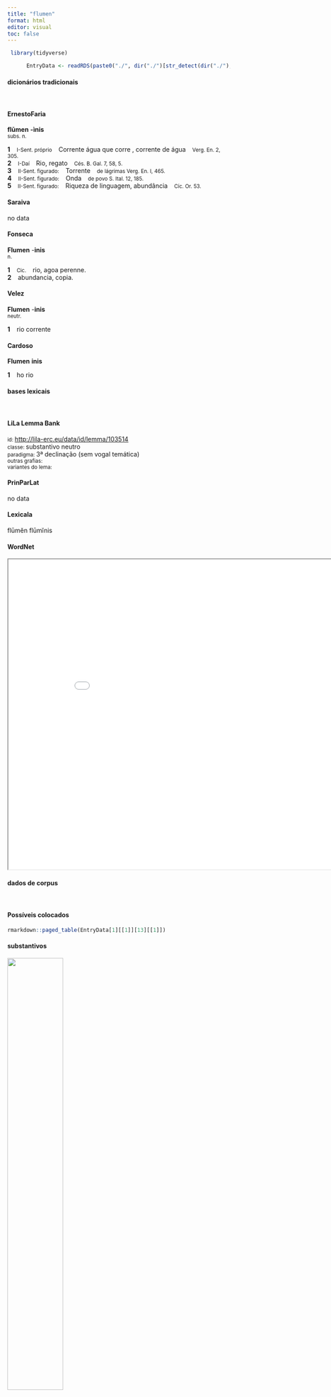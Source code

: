 ```yaml
---
title: "flumen"
format: html
editor: visual
toc: false
---
```



```r
 library(tidyverse) 

      EntryData <- readRDS(paste0("./", dir("./")[str_detect(dir("./"), "_xx102-108-117-109-101-110xx_.rds")]))

```


#### dicionários tradicionais

&emsp;




::: panel-tabset

#### ErnestoFaria

<b>flūmen</b> <b>-ìnis</b> <br> <small>subs. n.</small> <br> <small></small>   <p> <b>1</b> &ensp; <small>I-Sent. próprio</small> &ensp; Corrente água que corre , corrente de água &ensp; <small>Verg. En. 2, 305.</small> <br> <b>2</b> &ensp; <small>I-Daí</small> &ensp; Rio, regato &ensp; <small>Cés. B. Gal. 7, 58, 5.</small> <br> <b>3</b> &ensp; <small>II-Sent. figurado:</small> &ensp; Torrente &ensp; <small>de lágrimas Verg. En. I, 465.</small> <br> <b>4</b> &ensp; <small>II-Sent. figurado:</small> &ensp; Onda &ensp; <small>de povo S. Ital. 12, 185.</small> <br> <b>5</b> &ensp; <small>II-Sent. figurado:</small> &ensp; Riqueza de linguagem, abundância &ensp; <small>Cíc. Or. 53.</small> </p>




#### Saraiva

no data




#### Fonseca

<b>Flumen</b> -<b>inis</b> <br> <small>n.</small>   <p> <b>1</b> &ensp; <small>Cic.</small> &ensp; rio, agoa perenne. <br> <b>2</b> &ensp; abundancia, copia. </p>




#### Velez

<b>Flumen</b> -<b>inis</b> <br> <small>neutr.</small>   <p> <b>1</b> &ensp; rio corrente </p>




#### Cardoso

<b>Flumen</b> <b>inis</b>   <p> <b>1</b> &ensp; ho rio </p>


:::



#### bases lexicais

&emsp;






::: panel-tabset

#### LiLa Lemma Bank

<small> id: </small> <a href=' http://lila-erc.eu/data/id/lemma/103514 ' target="_blank"> http://lila-erc.eu/data/id/lemma/103514 </a> <br>
<small> classe: </small> substantivo neutro   <br>
<small> paradigma: </small> 3ª declinação (sem vogal temática) <br>
<small> outras grafias: </small>  <br>
<small> variantes do lema: </small>  <br>





#### PrinParLat

no data




#### Lexicala

flūmĕn 
 flūmĭnis




#### WordNet

<iframe width='900' height='700' src='Media/Tree__xx102-108-117-109-101-110xx__sem_type_lexemes_pt.html'>

</iframe>


:::



#### dados de corpus

&emsp;




::: panel-tabset

#### Possíveis colocados

```r

rmarkdown::paged_table(EntryData[1][[1]][13][[1]])

```


#### substantivos

![](./Media/wordcloud__xx102-108-117-109-101-110xx__BY_collocate_scoreSUBST.webp){width=50% fig-alt='This chart plots collocate by scoreSUBST, for the headword flumen here are all the values plotted: collocate: ripa; scoreSUBST: 3. collocate: transeo; scoreSUBST: 0. collocate: Rhenus; scoreSUBST: 0. collocate: Rhodanus; scoreSUBST: 0. collocate: pars; scoreSUBST: 2. collocate: ad; scoreSUBST: 0'}




#### adjetivos

![](./Media/wordcloud__xx102-108-117-109-101-110xx__BY_collocate_scoreADJ.webp){width=50% fig-alt='This chart plots collocate by scoreADJ, for the headword flumen here are all the values plotted: collocate: ripa; scoreADJ: 0. collocate: transeo; scoreADJ: 0. collocate: Rhenus; scoreADJ: 0. collocate: Rhodanus; scoreADJ: 0. collocate: pars; scoreADJ: 0. collocate: ad; scoreADJ: 0'}




#### verbos

![](./Media/wordcloud__xx102-108-117-109-101-110xx__BY_collocate_scoreVERBO.webp){width=50% fig-alt='This chart plots collocate by scoreVERBO, for the headword flumen here are all the values plotted: collocate: ripa; scoreVERBO: 0. collocate: transeo; scoreVERBO: 3. collocate: Rhenus; scoreVERBO: 0. collocate: Rhodanus; scoreVERBO: 0. collocate: pars; scoreVERBO: 0. collocate: ad; scoreVERBO: 0'}




#### advérbios

![](./Media/wordcloud__xx102-108-117-109-101-110xx__BY_collocate_scoreADV.webp){width=50% fig-alt='This chart plots collocate by scoreADV, for the headword flumen here are all the values plotted: collocate: ripa; scoreADV: 0. collocate: transeo; scoreADV: 0. collocate: Rhenus; scoreADV: 0. collocate: Rhodanus; scoreADV: 0. collocate: pars; scoreADV: 0. collocate: ad; scoreADV: 0'}




#### preposições e conjunções

![](./Media/wordcloud__xx102-108-117-109-101-110xx__BY_collocate_scoreFUNC.webp){width=50% fig-alt='This chart plots collocate by scoreFUNC, for the headword flumen here are all the values plotted: collocate: ripa; scoreFUNC: 0. collocate: transeo; scoreFUNC: 0. collocate: Rhenus; scoreFUNC: 0. collocate: Rhodanus; scoreFUNC: 0. collocate: pars; scoreFUNC: 0. collocate: ad; scoreFUNC: 20'}


:::



::: panel-tabset

#### ExemplosTraduzidos

<p> hi ad utramque ripam <b>fluminis</b> agros aedificia uicosque habebant <br> <small> Caes.Gal.4.4.2 <br> estes tinham, em uma e outra margem do rio, campos, edifícios e aldeias. <small> [JDD, de outra edição] </small> </small> </p>
; <p> itaque T. Labienum legatum in Treueros qui proximi <b>flumini</b> Rheno sunt cum equitatu mittit <br> <small> Caes.Gal.3.11.1 <br> E assim envia para os Tréveros, que estão proximos aos rio Reno, o legado Tito Labieno com uma cavalaria. <small> [JDD] </small> </small> </p>
; <p> ipsi transire <b>flumen</b> non dubitauerunt et in locum iniquum progressi rursus resistentes hostes redintegrato proelio in fugam dederunt <br> <small> Caes.Gal.2.23.2 <br> Eles próprios não hesitaram em atravessar o rio e, tendo avançado para um local desvantajoso, puseram em fuga os inimigos que de novo resistiam, tendo sido retomado o combate. <small> [JDD, de outra edição] </small> </small> </p>
; <p> Belgae ab extremis Galliae finibus oriuntur pertinent ad inferiorem partem <b>fluminis</b> Rheni spectant in septentrionem et orientem solem <br> <small> Caes.Gal.1.1.6 <br> Os belgas começam a partir das extremas fronteiras da Gália, estendem-se até a parte mais baixa do rio Reno, olham para o setentrião e para o sol nascente. <small> [JDD] </small> </small> </p>
; <p> <b>flumen</b> est Arar quod per fines Haeduorum et Sequanorum in Rhodanum influit incredibili lenitate ita ut oculis in utram partem fluat iudicari non possit <br> <small> Caes.Gal.1.12.1 <br> O Arar é um rio que, através dos territórios dos éduos e dos séquanos, deságua no Ródano com tão incrível mansidão que não é possível discernir com os olhos para que lado corre. <small> [JDD] </small> </small> </p>





#### Frequência por autor

![](./Media/barchart__xx102-108-117-109-101-110xx__lemma_BY_author_Frequencies.webp){width=50% fig-alt='This charts plots the frequency of lemma by author_Frequencies. The Caesar subcorpus registers the highest normalized frequency, with the value of 26.81 and an absolute frequency of 71. The Horatius subcorpus follows, with a normalized frequency of 6.22 and an absolute frequency of 7. the subcorpus with the least normalized frequency is Sallustius with the normalized value of 0 and an absolute freqeuncy of 0. here are all the values: subcorpus: Caesar ; normalized frequency: 71 ; absolute frequency: 26.8147141022736. subcorpus: Cicero ; normalized frequency: 4 ; absolute frequency: 0.24918392265331. subcorpus: Horatius ; normalized frequency: 7 ; absolute frequency: 6.21614421454578. subcorpus: Ovidius ; normalized frequency: 11 ; absolute frequency: 18.8743994509266. subcorpus: Phaedrus ; normalized frequency: 2 ; absolute frequency: 3.0362835888872. subcorpus: Sallustius ; normalized frequency: 0 ; absolute frequency: 0. subcorpus: Seneca ; normalized frequency: 7 ; absolute frequency: 1.30643325059256. subcorpus: Suetonius ; normalized frequency: 0 ; absolute frequency: 0. subcorpus: Tacitus ; normalized frequency: 0 ; absolute frequency: 0. subcorpus: Vergilius ; normalized frequency: 1 ; absolute frequency: 1.93050193050193. subcorpus: Hieronymus ; normalized frequency: 1 ; absolute frequency: 2.24668613794653'}




#### Frequência por gênero

![](./Media/barchart__xx102-108-117-109-101-110xx__lemma_BY_genre_Frequencies.webp){width=50% fig-alt='This charts plots the frequency of lemma by genre_Frequencies. The Prosa.histórica subcorpus registers the highest normalized frequency, with the value of 17.28 and an absolute frequency of 71. The Poesia.lírica subcorpus follows, with a normalized frequency of 5.89 and an absolute frequency of 7. the subcorpus with the least normalized frequency is Prosa.epistolográfica with the normalized value of 0 and an absolute freqeuncy of 0. here are all the values: subcorpus: Prosa.histórica ; normalized frequency: 71 ; absolute frequency: 17.2837702962584. subcorpus: Prosa.filosófica ; normalized frequency: 4 ; absolute frequency: 0.658967727055567. subcorpus: Prosa.oratória ; normalized frequency: 4 ; absolute frequency: 0.384050387410828. subcorpus: Prosa.epistolográfica ; normalized frequency: 0 ; absolute frequency: 0. subcorpus: Poesia.lírica ; normalized frequency: 7 ; absolute frequency: 5.88878606881467. subcorpus: Poesia.didática ; normalized frequency: 13 ; absolute frequency: 11.0272287725846. subcorpus: Poesia.trágica ; normalized frequency: 3 ; absolute frequency: 2.60597637248089. subcorpus: Poesia.épica ; normalized frequency: 1 ; absolute frequency: 1.93050193050193. subcorpus: Prosa.ficcional ; normalized frequency: 1 ; absolute frequency: 2.24668613794653'}




#### Frequência por século

![](./Media/barchart__xx102-108-117-109-101-110xx__lemma_BY_period_Frequencies.webp){width=50% fig-alt='This charts plots the frequency of lemma by period_Frequencies. The I.a.C. subcorpus registers the highest normalized frequency, with the value of 3.86 and an absolute frequency of 83. The I.a.C. subcorpus follows, with a normalized frequency of 3.86 and an absolute frequency of 83. the subcorpus with the least normalized frequency is II.d.C. with the normalized value of 0 and an absolute freqeuncy of 0. here are all the values: subcorpus: I.a.C. ; normalized frequency: 83 ; absolute frequency: 3.86316034442634. subcorpus: I.d.C. ; normalized frequency: 20 ; absolute frequency: 3.05950741930549. subcorpus: II.d.C. ; normalized frequency: 0 ; absolute frequency: 0. subcorpus: IV.d.C. ; normalized frequency: 1 ; absolute frequency: 2.24668613794653'}


:::

